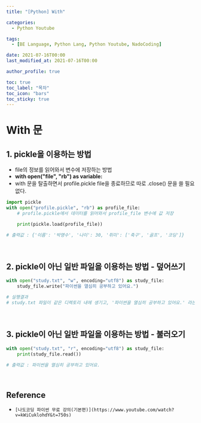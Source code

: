```yaml
---
title: "[Python] With"

categories:
  - Python Youtube

tags:
  - [BE Language, Python Lang, Python Youtube, NadoCoding]

date: 2021-07-16T00:00
last_modified_at: 2021-07-16T00:00

author_profile: true

toc: true
toc_label: "목차"
toc_icon: "bars"
toc_sticky: true
---
```


# With 문

## 1. pickle을 이용하는 방법

- file의 정보를 읽어와서 변수에 저장하는 방법
- **with open("file", "rb") as variable:**
- with 문을 탈출하면서 profile.pickle file을 종료하므로 따로 .close() 문을 쓸 필요 없다.

```python
import pickle
with open("profile.pickle", "rb") as profile_file:
    # profile.pickle에서 데이터를 읽어와서 profile_file 변수에 값 저장

    print(pickle.load(profile_file))

# 출력값 : {'이름': '박명수', '나이': 30, '취미': ['축구', '골프', '코딩']}
```

<br />

## 2. pickle이 아닌 일반 파일을 이용하는 방법 - 덮어쓰기

```python
with open("study.txt", "w", encoding="utf8") as study_file:
    study_file.write("파이썬을 열심히 공부하고 있어요.")

# 실행결과
# study.txt 파일이 같은 디렉토리 내에 생기고, '파이썬을 열심히 공부하고 있어요.' 라는 문장이 있다.
```

<br />

## 3. pickle이 아닌 일반 파일을 이용하는 방법 - 불러오기

```python
with open("study.txt", "r", encoding="utf8") as study_file:
    print(study_file.read())

# 출력값 : 파이썬을 열심히 공부하고 있어요.
```

<br />

## Reference

- `[나도코딩 파이썬 무료 강의(기본편)](https://www.youtube.com/watch?v=kWiCuklohdY&t=750s)`
